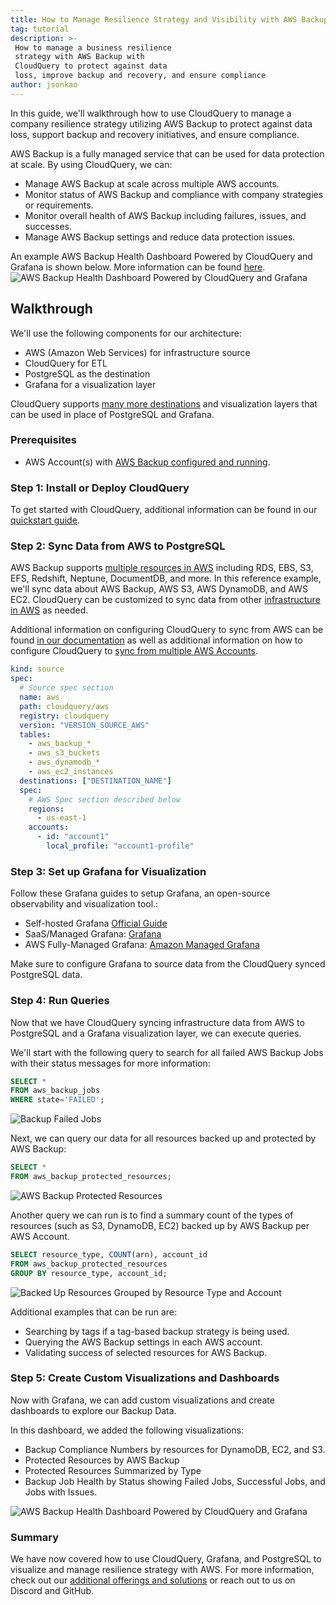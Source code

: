 ```yaml
---
title: How to Manage Resilience Strategy and Visibility with AWS Backup and CloudQuery
tag: tutorial
description: >-
 How to manage a business resilience
 strategy with AWS Backup with
 CloudQuery to protect against data
 loss, improve backup and recovery, and ensure compliance
author: jsonkao
---
```



<HowToGuideHeader/>

In this guide, we'll walkthrough how to use CloudQuery to manage a company resilience strategy utilizing AWS Backup to protect against data loss, support backup and recovery initiatives, and ensure compliance.

AWS Backup is a fully managed service that can be used for data protection at scale.  By using CloudQuery, we can:
* Manage AWS Backup at scale across multiple AWS accounts.
* Monitor status of AWS Backup and compliance with company strategies or requirements.
* Monitor overall health of AWS Backup including failures, issues, and successes.
* Manage AWS Backup settings and reduce data protection issues.

An example AWS Backup Health Dashboard Powered by CloudQuery and Grafana is shown below.  More information can be found [here](/register_for_cloud).
![AWS Backup Health Dashboard Powered by CloudQuery and Grafana](/images/how-to-guides/manage-resilience-with-aws-backup/backuphealthdashboard.png)

## Walkthrough

We'll use the following components for our architecture:
* AWS (Amazon Web Services) for infrastructure source
* CloudQuery for ETL
* PostgreSQL as the destination
* Grafana for a visualization layer

CloudQuery supports [many more destinations](/docs/plugins/destinations/overview) and visualization layers that can be used in place of PostgreSQL and Grafana.  

### Prerequisites

* AWS Account(s) with [AWS Backup configured and running](https://docs.aws.amazon.com/aws-backup/latest/devguide/whatisbackup.html).  

### Step 1: Install or Deploy CloudQuery

To get started with CloudQuery, additional information can be found in our [quickstart guide](/docs/quickstart/macOS).

### Step 2: Sync Data from AWS to PostgreSQL

AWS Backup supports [multiple resources in AWS](https://docs.aws.amazon.com/aws-backup/latest/devguide/whatisbackup.html) including RDS, EBS, S3, EFS, Redshift, Neptune, DocumentDB, and more.  In this reference example, we'll sync data about AWS Backup, AWS S3, AWS DynamoDB, and AWS EC2.  CloudQuery can be customized to sync data from other [infrastructure in AWS](https://hub.cloudquery.io/plugins/source/cloudquery/aws/tables) as needed.

Additional information on configuring CloudQuery to sync from AWS can be found [in our documentation](https://hub.cloudquery.io/plugins/source/cloudquery/aws) as well as additional information on how to configure CloudQuery to [sync from multiple AWS Accounts](https://hub.cloudquery.io/plugins/source/cloudquery/aws).

```yaml copy
kind: source
spec:
  # Source spec section
  name: aws
  path: cloudquery/aws
  registry: cloudquery
  version: "VERSION_SOURCE_AWS"
  tables: 
    - aws_backup_*
    - aws_s3_buckets
    - aws_dynamodb_*
    - aws_ec2_instances
  destinations: ["DESTINATION_NAME"]
  spec: 
    # AWS Spec section described below
    regions: 
      - us-east-1
    accounts:
      - id: "account1"
        local_profile: "account1-profile"
```

### Step 3: Set up Grafana for Visualization

Follow these Grafana guides to setup Grafana, an open-source observability and visualization tool.:

* Self-hosted Grafana [Official Guide](https://grafana.com/docs/grafana/latest/setup-grafana/installation/)
* SaaS/Managed Grafana: [Grafana](https://grafana.com/)
* AWS Fully-Managed Grafana: [Amazon Managed Grafana](https://aws.amazon.com/grafana/)

Make sure to configure Grafana to source data from the CloudQuery synced PostgreSQL data.

### Step 4: Run Queries 

Now that we have CloudQuery syncing infrastructure data from AWS to PostgreSQL and a Grafana visualization layer, we can execute queries.

We'll start with the following query to search for all failed AWS Backup Jobs with their status messages for more information:

```sql
SELECT * 
FROM aws_backup_jobs
WHERE state='FAILED';
```

![Backup Failed Jobs](/images/how-to-guides/manage-resilience-with-aws-backup/failedjobs.png)

Next, we can query our data for all resources backed up and protected by AWS Backup: 

```sql
SELECT * 
FROM aws_backup_protected_resources;
```

![AWS Backup Protected Resources](/images/how-to-guides/manage-resilience-with-aws-backup/protectedresources.png)


Another query we can run is to find a summary count of the types of resources (such as S3, DynamoDB, EC2) backed up by AWS Backup per AWS Account.  

```sql
SELECT resource_type, COUNT(arn), account_id 
FROM aws_backup_protected_resources
GROUP BY resource_type, account_id;
```

![Backed Up Resources Grouped by Resource Type and Account](/images/how-to-guides/manage-resilience-with-aws-backup/backupresourcesgroupedcount.png)


Additional examples that can be run are:
* Searching by tags if a tag-based backup strategy is being used.
* Querying the AWS Backup settings in each AWS account.
* Validating success of selected resources for AWS Backup.  

### Step 5: Create Custom Visualizations and Dashboards

Now with Grafana, we can add custom visualizations and create dashboards to explore our Backup Data.

In this dashboard, we added the following visualizations:
* Backup Compliance Numbers by resources for DynamoDB, EC2, and S3.
* Protected Resources by AWS Backup
* Protected Resources Summarized by Type
* Backup Job Health by Status showing Failed Jobs, Successful Jobs, and Jobs with Issues.

![AWS Backup Health Dashboard Powered by CloudQuery and Grafana](/images/how-to-guides/manage-resilience-with-aws-backup/backuphealthdashboard.png)

### Summary

We have now covered how to use CloudQuery, Grafana, and PostgreSQL to visualize and manage resilience strategy with AWS.  For more information, check out our [additional offerings and solutions](/register_for_cloud) or reach out to us on Discord and GitHub.